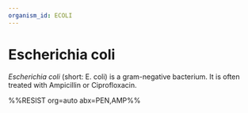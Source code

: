 ```yaml
---
organism_id: ECOLI
---
```


# Escherichia coli

*Escherichia coli* (short: E. coli) is a gram-negative bacterium.
It is often treated with Ampicillin or Ciprofloxacin.

%%RESIST org=auto abx=PEN,AMP%%
